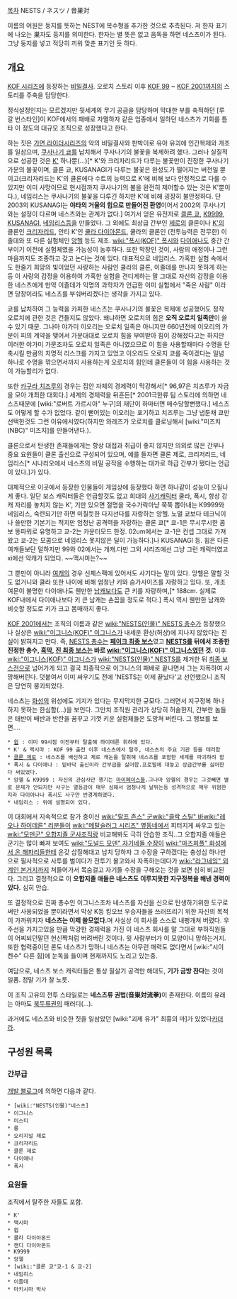 [[목차]]
NESTS / ネスツ / 音巣対

이름의 어원은 둥지를 뜻하는 NEST에 복수형을 추가한 것으로 추측된다. 저 한자 표기에 나오는 巣자도 둥지를 의미한다. 한자는 별 뜻은 없고 음독을 하면 네스츠이가 된다. 그냥 둥지를 넣고 적당히 끼워 맞춘 표기인 듯 하다.

== 개요 ==
[[KOF 시리즈]]에 등장하는 [[비밀결사]]. 오로치 스토리 이후 [[KOF 99]] ~ [[KOF 2001]]까지의 스토리를 주축을 담당한다.

정식설정인지는 모르겠지만 뒷세계의 무기 공급을 담당하며 막대한 부를 축적하던 [루갈 번스타인]이 KOF에서의 패배로 자멸하자 같은 업종에서 일하던 네스츠가 기회를 틈타 이 정도의 대규모 조직으로 성장했다고 한다.

하는 짓은 [[가면 라이더]]시리즈의 악의 비밀결사와 판박이로 유아 유괴에 인간복제와 개조를 일삼으며, [[쿠사나기 쿄]]를 납치해서 쿠사나기의 불꽃을 복제하려 했다. 그러나 실질적으로 성공한 것은 [[K']] 하나뿐(...)[* K'와 크리자리드가 다루는 불꽃만이 진정한 쿠사나기 가문의 불꽃이며, 클론 쿄, KUSANAGI가 다루는 불꽃은 완성도가 떨어지는 버전일 뿐이고(크리자리드는 K'의 클론에다 수트의 능력으로 K'에 비해 보다 안정적으로 다룰 수 있지만 이미 사망이므로 현시점까지 쿠사나기의 불을 완전히 제어할수 있는 것은 K'뿐이다.), 네임리스는 쿠사나기의 불꽃을 다루긴 하지만 K'에 비해 굉장히 불안정하다. 단 2003의 KUSANAGI는 '''야타의 거울의 힘으로 만들어진 환영'''이어서 2002의 쿠사나기와는 설정이 다르며 네스츠와는 관계가 없다.] 여기서 얻은 유전자로 [[클론 쿄]], [[K9999]], [[KUSANAGI]], [[네임리스]]등을 만들었다. 그 외에도 최상급 간부인 [[제로]]의 클론이나 [[K']]의 클론인 [[크리자리드]], 안티 K'인 [[쿨라 다이아몬드]], 쿨라의 클론인 (전투능력은 전무한) 이졸데와 또 다른 실험체인 [[앙헬]] 등도 제조. [[wiki:"폭시(KOF)" 폭시]]와 [[다이애나]]도 중간 간부이기 이전에 실험체였을 가능성이 농후하다. 또한 막장인 것이, 사람의 애정이나 그런 마음까지도 조종하고 갖고 논다는 것에 있다. 대표적으로 네임리스. 가혹한 실험 속에서도 한줄기 희망의 빛이었던 사랑하는 사람인 쿨라의 클론, 이졸데를 만나지 못하게 하는 등 이 사랑의 감정을 이용하여 가혹한 실험을 견디게하는 말 그대로 자신의 감정을 이용한 네스츠에게 만약 이졸데가 익명의 과학자가 언급한 이미 실험에서 "죽은 사람" 이라면 당장이라도 네스츠를 부숴버리겠다는 생각을 가지고 있다.
 
쿄를 납치하여 그 능력을 카피한 네스츠는 쿠사나기의 불꽃은 복제에 성공했어도 정작 오로치에 관한 것은 건들지도 않았다. 왜냐하면 오로치의 힘은 '''오직 오로치 일족만'''이 쓸 수 있기 때문. 그나마 야가미 이오리는 오로치 일족은 아니지만 660년전에 이오리의 가문이 피의 계약을 맺어서 가문대대로 오로치 힘을 부여받아 힘이 강해졌다고는 하지만 이러한 야가미 가문조차도 오로치 일족은 아니였으므로 이 힘을 사용할때마다 수명을 단축시킬 만큼의 치명적 리스크를 가지고 있었고 이오리도 오로지 쿄를 죽이겠다는 일념 하나로 수명을 깎으면서까지 사용하는게 오로치의 힘인데 클론들이 이 힘을 사용하는 것이 가능할리가 없다. 

또한 [[카구라 치즈루]]의 경우는 집안 자체의 경제력이 막강해서[* 96,97은 치즈루가 자금을 모아 개최한 대회다.] 세계의 경제력을 뒤흔든[* 2001극한류 팀 스토리에 의하면 네스츠때문에 [wiki:"로버트 가르시아" 누구]의 재단이 하마터면 매수당할뻔했다.] 네스츠도 어떻게 할 수가 없었다. 같이 뻗어있는 이오리는 포기하고 치즈루는 그냥 냅둔채 쿄만 선택한것도 그런 이유에서였다(하지만 와레즈가 오로치를 클로닝해서 [wiki:"미즈치(NBC)" 미즈치]를 만들어낸다.).

클론으로서 탄생한 존재들에게는 항상 대접과 취급이 좋지 않지만 의외로 많은 간부나 중요 요원들이 클론 출신으로 구성되어 있으며, 예를 들자면 클론 제로, 크리저리드, 네임리스[* 시나리오에서 네스츠의 비밀 공작을 수행하는 대가로 하급 간부가 됐다는 언급이 있다.]가 있다. 

대체적으로 이곳에서 등장한 인물들이 게임상에 등장했다 하면 하나같이 성능이 오질나게 좋다. 일단 보스 캐릭터들은 언급할것도 없고 희대의 [[사기캐릭터]] 쿨라, 폭시, 항상 강캐 자리를 놓치지 않는 K', 기만 있으면 절명을 국수가락마냥 쭉쭉 뽑아내는 K9999와 네임리스, 숙련되기만 하면 미칠듯한 다지선다를 자랑하는 앙헬. 노멀 쿄보다 테크닉이나 쓸만한 기본기는 적지만 엄청난 공격력을 자랑하는 클론 쿄[* 쿄-1은 무시무시한 콤보 똥파워로 유명하고 쿄-2는 카운터모드 한정. 02um에서는 쿄-1은 컨셉 그대로 가져왔고 쿄-2는 모콤으로 네임리스 못지않은 딜이 가능하다.]나 KUSANAGI 등. 윕은 다른 여캐들보단 덜하지만 99와 02에서는 개캐.다만 그외 시리즈에선 그냥 그런 캐릭터였고 xi에선 약캐가 되었다. ~~맥시마는?~~

그 뿐만이 아니라 [[여캐]]의 경우 신체스팩에 있어서도 사기다는 말이 있다. 앙헬은 말할 것도 없거니와 쿨라 또한 나이에 비해 엄청난 키와 슴가사이즈를 자랑하고 있다. 또, 개조여문이 불명한 다이애나도 웬만한 [[남캐]]보다도 큰 키를 자랑하며,[* 188cm. 실제로 KOF내에서 다이애나보다 키 큰 남캐는 손꼽을 정도로 적다.] 폭시 역시 웬만한 남캐와 비슷할 정도로 키가 크고 몸매까지 좋다.

[[KOF 2001]]에서는 조직의 이름과 같은 [[wiki:"NESTS(인물)" NESTS 총수]]가 등장했으나 실상은 [[wiki:"이그니스(KOF)" 이그니스]]가 내세운 환상(허상)에 지나지 않았다는 진실이 밝혀지고 만다. 즉, [[NESTS(인물)|NESTS 총수]]는 '''[[페이크 최종 보스]]'''였고 '''[[NESTS]]를 뒤에서 조종한 진정한 총수, [[흑막]], [[진 최종 보스]]는 바로 [[wiki:"이그니스(KOF)" 이그니스]]였던 것.''' 이후 [[wiki:"이그니스(KOF)" 이그니스]]가 [[wiki:"NESTS(인물)" NESTS]]를 제거한 뒤 [[최종 보스]]전으로 넘어가게 되고 결국 최종적으로 이그니스의 패배로 끝나면서 그는 자폭하여 사망해버린다. 덧붙여서 이미 싸우기도 전에 'NESTS는 이제 끝났다'고 선언했으니 조직은 당연히 붕괴되었다.

네스츠는 [[화성]]의 위성에도 기지가 있다는 무지막지한 규모다. 그러면서 지구정복 하나 하지 못하는 한심함(…)을 보인다. 그만치 조직원 관리가 상당히 허술한지, 간부란 놈들은 태반이 배반과 반란을 꿈꾸고 기껏 키운 실험체들은 도망쳐 버린다. 그 행보를 보면….
 * [[윕]] : 이미 99시점 이전부터 탈출해 하이데른 휘하에 있다.
 * K' & 맥시마 : KOF 99 출전 이후 네스츠에서 탈주, 네스츠의 주요 기관 등을 테러함
 * [[클론 제로]] : 네스츠를 배신하고 제로 캐논을 탈취해 네스츠를 포함한 세계를 파괴하려 함
 * 폭시 & 다이애나 : 밑바닥 출신이라 간부급을 싫어함.프로필에 대놓고 상급간부를 싫어한다 써있었다.
 * 앙헬 & K9999 : 자신의 관심사만 챙기는 [[마이페이스]]들.그나마 앙헬의 경우는 그것빼면 별로 문제가 안되지만 사구는 열등감이 매우 심해서 엄청나게 날뛰는등 성격적으로 매우 위험한지라 다이아나나 폭시도 사구만 반경계하였다.
 * 네임리스 : 위에 설명되어 있다.

이 대회에서 지속적으로 참가 중이신 [[wiki:"랄프 존스" 군]][[wiki:"클락 스틸" 바]][[wiki:"레오나 하이데른" 리]]분들이 [[wiki:"메탈슬러그 시리즈" 옆동네]]에서 피터지게 싸우고 있는 [[wiki:"모덴군" 오합지졸 군사조직]]랑 비교해봐도 극히 안습한 조직..그 오합지졸 애들은 군기는 많이 빠져 보여도 [[wiki:"도널드 모덴" 자기네들 수장이]] [[wiki:"마즈피플" 화성에서 온 해파리들]]한테 온갖 삽질해대고 납치 당하자 그 수장을 구하겠다는 충성심 하나만으로 필사적으로 사투를 벌이다가 전투기 몰고와서 자폭하는데다가 [[wiki:"라그네임" 외계인 본거지]]까지 쳐들어가서 목숨걸고 자기들 수장을 구해오는 것을 보면 심히 비교된다. 그리고 결정적으로 이 '''오합지졸 애들은 네스츠도 이루지못한 지구정복을 해낸 경력이 있다.''' 심히 안습. 

또 결정적으로 진짜 총수인 이그니스조차 네스츠를 자신을 신으로 탄생하기위한 도구로써만 사용되었을 뿐이라면서 막상 K등 킹오브 우승자들을 쓰러뜨리기 위한 자신의 목적이 가까워지자 '''네스츠는 이제 쓸모없다.'''며 사실상 이 회사를 스스로 내팽개쳐 버렸다. 우주선을 가지고있을 만큼 막강한 경제력을 가진 이 네스츠 회사를 말 그대로 부하직원들이 어찌되던말던 헌신짝처럼 버려버린 것이다. 윗 사람부터가 이 모양이니 망하는거지. 또한 협력중이던 론도 네스츠가 망하니 네스츠는 아무런 매력도 없다면서 [wiki:"시이 켄수" 다른 힘]에 눈독을 들이며 현재까지도 노리고 있는중.

여담으로, 네스츠 보스 캐릭터들은 통상 필살기 공격만 해대도, '''기가 금방 찬다'''는 것이 일품. 정말 기가 찰 노릇.

이 조직 고유의 전투 스타일로는 '''네스츠류 권법(音巣対流拳)'''이 존재한다. 이름의 유래는 아마도 [[북두류권]]의 패러디(...). 

과거에도 네스츠와 비슷한 짓을 일삼았던 [wiki:"괴제 유가" 최흉의 마]가 있었다[[카더라]].
== 구성원 목록 ==
=== 간부급 ===
[http://www.snkplaymore.co.jp/blog/ureshino/archives/2006/02/post_10.html 개발 블로그]에 의하면 다음과 같다.
 * [wiki:"NESTS(인물)"네스츠]
 * 이그니스
 * 미스티
 * 롱
 * 오리지널 제로
 * 크리자리드
 * 클론 제로
 * 다이애나
 * 폭시

=== 요원들 ===
조직에서 탈주한 자들도 포함.
 * K'
 * 맥시마
 * 윕
 * 쿨라 다이아몬드
 * 캔디 다이아몬드
 * K9999
 * 앙헬
 * [wiki:"클론 쿄"쿄-1 & 쿄-2]
 * 네임리스
 * 이졸데
 * 마키시마 박사
